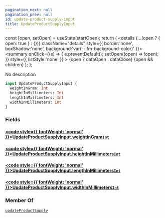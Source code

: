 ```yaml
---
pagination_next: null
pagination_prev: null
id: update-product-supply-input
title: UpdateProductSupplyInput
---
```









  const [open, setOpen] = useState(startOpen);
  return (
    <details {...(open ? { open: true } : {})} className="details" style={{ border:'none', boxShadow:'none', background:'var(--ifm-background-color)' }}>
      <summary
        onClick={(e) => {
          e.preventDefault();
          setOpen((open) => !open);
        }}
        style={{ listStyle:'none' }}
      >
      {open ? dataOpen : dataClose}
      </summary>
      {open && children}
    </details>
  );
};








No description


```graphql
input UpdateProductSupplyInput {
  weightInGram: Int
  heightInMillimeters: Int
  lengthInMillimeters: Int
  widthInMillimeters: Int
}
```




### Fields

#### [<code style={{ fontWeight: 'normal' }}>UpdateProductSupplyInput.<b>weightInGram</b></code>](#)<Bullet />[`Int`](/types/scalars/int.mdx) <Badge class="badge badge--secondary" text="scalar"/> 



#### [<code style={{ fontWeight: 'normal' }}>UpdateProductSupplyInput.<b>heightInMillimeters</b></code>](#)<Bullet />[`Int`](/types/scalars/int.mdx) <Badge class="badge badge--secondary" text="scalar"/> 



#### [<code style={{ fontWeight: 'normal' }}>UpdateProductSupplyInput.<b>lengthInMillimeters</b></code>](#)<Bullet />[`Int`](/types/scalars/int.mdx) <Badge class="badge badge--secondary" text="scalar"/> 



#### [<code style={{ fontWeight: 'normal' }}>UpdateProductSupplyInput.<b>widthInMillimeters</b></code>](#)<Bullet />[`Int`](/types/scalars/int.mdx) <Badge class="badge badge--secondary" text="scalar"/> 







### Member Of

[`updateProductSupply`](/operations/mutations/update-product-supply.mdx)  <Badge class="badge badge--secondary" text="mutation"/>

